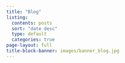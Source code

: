 ```yaml
---
title: "Blog"
listing:
  contents: posts
  sort: "date desc"
  type: default
  categories: true
page-layout: full
title-block-banner: images/banner_blog.jpg
---
```

